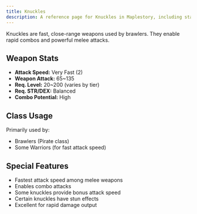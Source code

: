 ```yaml
---
title: Knuckles
description: A reference page for Knuckles in Maplestory, including stats, usage, and benefits.
---
```


Knuckles are fast, close-range weapons used by brawlers. They enable rapid combos and powerful melee attacks.

## Weapon Stats

* **Attack Speed:** Very Fast (2)
* **Weapon Attack:** 65~135
* **Req. Level:** 20~200 (varies by tier)
* **Req. STR/DEX:** Balanced
* **Combo Potential:** High

## Class Usage

Primarily used by:
* Brawlers (Pirate class)
* Some Warriors (for fast attack speed)

## Special Features

* Fastest attack speed among melee weapons
* Enables combo attacks
* Some knuckles provide bonus attack speed
* Certain knuckles have stun effects
* Excellent for rapid damage output